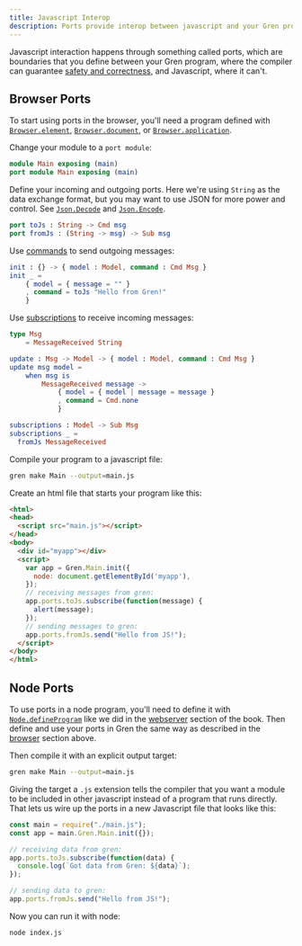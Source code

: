 ```yaml
---
title: Javascript Interop
description: Ports provide interop between javascript and your Gren program.
---
```


Javascript interaction happens through something called ports,
which are boundaries that you define between your Gren program,
where the compiler can guarantee [safety and correctness](/book/#correct),
and Javascript, where it can't.

## Browser Ports

To start using ports in the browser, you'll need a program defined with
[`Browser.element`](/book/applications/browser/#browserelement),
[`Browser.document`](/book/applications/browser/#browserdocument), or
[`Browser.application`](/book/applications/browser/#browserapplication).

Change your module to a `port module`:

```elm title="src/Main.gren" showLineNumbers=false del={1} add={2}
module Main exposing (main)
port module Main exposing (main)
```

Define your incoming and outgoing ports.
Here we're using `String` as the data exchange format, but you may want to use JSON for more power and control.
See [`Json.Decode`](https://packages.gren-lang.org/package/gren-lang/core/version/latest/module/Json.Decode)
and [`Json.Encode`](https://packages.gren-lang.org/package/gren-lang/core/version/latest/module/Json.Encode).

```elm title="src/Main.gren" showLineNumbers=false
port toJs : String -> Cmd msg
port fromJs : (String -> msg) -> Sub msg
```

Use [commands](/book/applications/commands/) to send outgoing messages:

```elm title="src/Main.gren" showLineNumbers=false
init : {} -> { model : Model, command : Cmd Msg }
init _ =
    { model = { message = "" }
    , command = toJs "Hello from Gren!"
    }
```

Use [subscriptions](/book/applications/subscriptions/) to receive incoming messages:

```elm title="src/Main.gren" showLineNumbers=false
type Msg
    = MessageReceived String

update : Msg -> Model -> { model : Model, command : Cmd Msg }
update msg model =
    when msg is
        MessageReceived message ->
            { model = { model | message = message }
            , command = Cmd.none
            }

subscriptions : Model -> Sub Msg
subscriptions _ =
  fromJs MessageReceived
```

Compile your program to a javascript file:

```sh
gren make Main --output=main.js
```

Create an html file that starts your program like this:

```html showLineNumbers=false {11-16}
<html>
<head>
  <script src="main.js"></script>
</head>
<body>
  <div id="myapp"></div>
  <script>
    var app = Gren.Main.init({
      node: document.getElementById('myapp'),
    });
    // receiving messages from gren:
    app.ports.toJs.subscribe(function(message) {
      alert(message); 
    });
    // sending messages to gren:
    app.ports.fromJs.send("Hello from JS!");
  </script>
</body>
</html>
```

## Node Ports

To use ports in a node program, you'll need to define it with
[`Node.defineProgram`](https://packages.gren-lang.org/package/gren-lang/node/version/latest/module/Node#defineProgram)
like we did in the [webserver](/book/applications/node/#lets-make-a-web-server) section of the book.
Then define and use your ports in Gren the same way as described in the [browser](#browser-ports) section above.

Then compile it with an explicit output target:

```sh
gren make Main --output=main.js
```

Giving the target a `.js` extension tells the compiler that you want a module to be included in other javascript instead of a program that runs directly.
That lets us wire up the ports in a new Javascript file that looks like this:

```js title="index.js" showLineNumbers
const main = require("./main.js");
const app = main.Gren.Main.init({});

// receiving data from gren:
app.ports.toJs.subscribe(function(data) {
  console.log(`Got data from Gren: ${data}`);
});

// sending data to gren:
app.ports.fromJs.send("Hello from JS!");
```

Now you can run it with node:

```sh
node index.js
```
